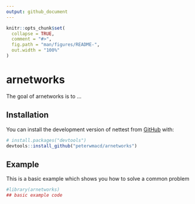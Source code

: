 ```yaml
---
output: github_document
---
```


<!-- README.md is generated from README.Rmd. Please edit that file -->

```r
knitr::opts_chunk$set(
  collapse = TRUE,
  comment = "#>",
  fig.path = "man/figures/README-",
  out.width = "100%"
)
```

# arnetworks

The goal of arnetworks is to ...

## Installation

You can install the development version of nettest from [GitHub](https://github.com/) with:

``` r
# install.packages("devtools")
devtools::install_github("peterwmacd/arnetworks")
```

## Example

This is a basic example which shows you how to solve a common problem

```r
#library(arnetworks)
## basic example code


```
